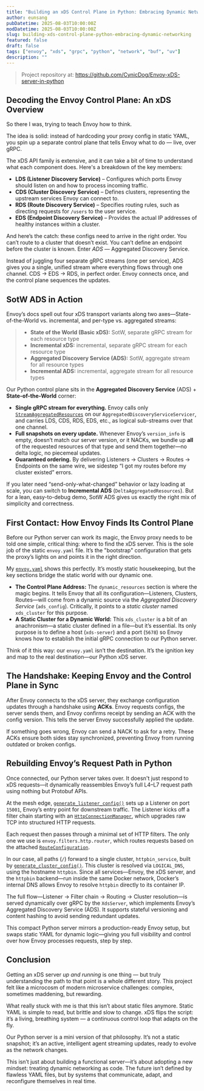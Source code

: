 ```yaml
---
title: "Building an xDS Control Plane in Python: Embracing Dynamic Networking"
author: eunsang
pubDatetime: 2025-08-03T10:00:00Z
modDatetime: 2025-08-03T10:00:00Z
slug: building-xds-control-plane-python-embracing-dynamic-networking
featured: false
draft: false
tags: ["envoy", "xds", "grpc", "python", "network", "buf", "uv"]
description: ""
--- 
```



> Project repository at: https://github.com/CynicDog/Envoy-xDS-server-in-python 

## Decoding the Envoy Control Plane: An xDS Overview

So there I was, trying to teach Envoy how to think.

The idea is solid: instead of hardcoding your proxy config in static YAML, you spin up a separate control plane that tells Envoy what to do — live, over gRPC.

The xDS API family is extensive, and it can take a bit of time to understand what each component does. Here's a breakdown of the key members:

* **LDS (Listener Discovery Service)** – Configures which ports Envoy should listen on and how to process incoming traffic.
* **CDS (Cluster Discovery Service)** – Defines clusters, representing the upstream services Envoy can connect to.
* **RDS (Route Discovery Service)** – Specifies routing rules, such as directing requests for `/users` to the user service.
* **EDS (Endpoint Discovery Service)** – Provides the actual IP addresses of healthy instances within a cluster.

And here’s the catch: these configs need to arrive in the right order. You can’t route to a cluster that doesn’t exist. You can’t define an endpoint before the cluster is known. Enter *ADS* — Aggregated Discovery Service.

Instead of juggling four separate gRPC streams (one per service), ADS gives you a single, unified stream where everything flows through one channel. CDS → EDS → RDS, in perfect order. Envoy connects once, and the control plane sequences the updates.

## SotW ADS in Action

Envoy’s docs spell out four xDS transport variants along two axes—State-of-the-World vs. incremental, and per-type vs. aggregated streams:

> * **State of the World (Basic xDS):** SotW, separate gRPC stream for each resource type
> * **Incremental xDS:** incremental, separate gRPC stream for each resource type
> * **Aggregated Discovery Service (ADS):** SotW, aggregate stream for all resource types
> * **Incremental ADS:** incremental, aggregate stream for all resource types

Our Python control plane sits in the **Aggregated Discovery Service** (ADS) + **State-of-the-World** corner:

* **Single gRPC stream for everything.** Envoy calls only [`StreamAggregatedResources`](https://github.com/CynicDog/Envoy-xDS-server-in-python/blob/52925c42c187eeb6b657b7af0af2193b3111069e/xds_server.py#L231) on our `AggregatedDiscoveryServiceServicer`, and carries LDS, CDS, RDS, EDS, etc., as logical sub-streams over that one channel.
* **Full snapshots on every update.** Whenever Envoy’s `version_info` is empty, doesn’t match our server version, or it NACKs, we bundle up **all** of the requested resources of that type and send them together—no delta logic, no piecemeal updates.
* **Guaranteed ordering.** By delivering Listeners → Clusters → Routes → Endpoints on the same wire, we sidestep “I got my routes before my cluster existed” errors.

If you later need “send-only-what-changed” behavior or lazy loading at scale, you can switch to **Incremental ADS** (`DeltaAggregatedResources`). But for a lean, easy-to-debug demo, SotW ADS gives us exactly the right mix of simplicity and correctness.

## First Contact: How Envoy Finds Its Control Plane

Before our Python server can work its magic, the Envoy proxy needs to be told one simple, critical thing: where to find the xDS server. This is the sole job of the static `envoy.yaml` file. It’s the "bootstrap" configuration that gets the proxy’s lights on and points it in the right direction.

My [`envoy.yaml`](https://github.com/CynicDog/Envoy-xDS-server-in-python/blob/main/envoy.yaml) shows this perfectly. It’s mostly static housekeeping, but the key sections bridge the static world with our dynamic one.

* **The Control Plane Address:** The `dynamic_resources` section is where the magic begins. It tells Envoy that all its configuration—Listeners, Clusters, Routes—will come from a dynamic source via the *Aggregated Discovery Service* (`ads_config`). Critically, it points to a *static cluster* named `xds_cluster` for this purpose.
* **A Static Cluster for a Dynamic World:** This `xds_cluster` is a bit of an anachronism—a static cluster defined in a file—but it’s essential. Its only purpose is to define a host (`xds-server`) and a port (`5678`) so Envoy knows how to establish the initial gRPC connection to our Python server.

Think of it this way: our `envoy.yaml` isn’t the destination. It’s the ignition key and map to the real destination—our Python xDS server.

## The Handshake: Keeping Envoy and the Control Plane in Sync

After Envoy connects to the xDS server, they exchange configuration updates through a handshake using **ACKs**. Envoy requests configs, the server sends them, and Envoy confirms receipt by sending an ACK with the config version. This tells the server Envoy successfully applied the update.

If something goes wrong, Envoy can send a NACK to ask for a retry. These ACKs ensure both sides stay synchronized, preventing Envoy from running outdated or broken configs.

<ExcalidrawSVG
    src={EnvoyXDS}
    alt=""
    caption=""
/>

## Rebuilding Envoy’s Request Path in Python

Once connected, our Python server takes over. It doesn't just respond to xDS requests—it dynamically reassembles Envoy’s full L4–L7 request path using nothing but Protobuf APIs.

At the mesh edge, [`generate_listener_config()`](https://github.com/CynicDog/Envoy-xDS-server-in-python/blob/52925c42c187eeb6b657b7af0af2193b3111069e/xds_server.py#L75) sets up a Listener on port `15001`, Envoy’s entry point for downstream traffic. The Listener kicks off a filter chain starting with an [`HttpConnectionManager`](https://github.com/CynicDog/Envoy-xDS-server-in-python/blob/52925c42c187eeb6b657b7af0af2193b3111069e/xds_server.py#L113), which upgrades raw TCP into structured HTTP requests.

Each request then passes through a minimal set of HTTP filters. The only one we use is `envoy.filters.http.router`, which routes requests based on the attached [`RouteConfiguration`](https://github.com/CynicDog/Envoy-xDS-server-in-python/blob/52925c42c187eeb6b657b7af0af2193b3111069e/xds_server.py#L84).

In our case, all paths (`/`) forward to a single cluster, `httpbin_service`, built by [`generate_cluster_config()`](https://github.com/CynicDog/Envoy-xDS-server-in-python/blob/52925c42c187eeb6b657b7af0af2193b3111069e/xds_server.py#L164). This cluster is resolved via `LOGICAL_DNS`, using the hostname `httpbin`. Since all services—Envoy, the xDS server, and the `httpbin` backend—run inside the same Docker network, Docker’s internal DNS allows Envoy to resolve `httpbin` directly to its container IP.

The full flow—Listener → Filter chain → Routing → Cluster resolution—is served dynamically over gRPC by the `XdsServer`, which implements Envoy’s Aggregated Discovery Service (ADS). It supports stateful versioning and content hashing to avoid sending redundant updates.

This compact Python server mirrors a production-ready Envoy setup, but swaps static YAML for dynamic logic—giving you full visibility and control over how Envoy processes requests, step by step.

## Conclusion

Getting an xDS server *up and running* is one thing — but truly understanding the path to that point is a whole different story. This project felt like a microcosm of modern microservice challenges: complex, sometimes maddening, but rewarding.

What really stuck with me is that this isn’t about static files anymore. Static YAML is simple to read, but brittle and slow to change. xDS flips the script: it’s a living, breathing system — a continuous control loop that adapts on the fly.

Our Python server is a mini version of that philosophy. It’s not a static snapshot; it’s an active, intelligent agent streaming updates, ready to evolve as the network changes.

This isn’t just about building a functional server—it’s about adopting a new mindset: treating dynamic networking as code. The future isn’t defined by flawless YAML files, but by systems that communicate, adapt, and reconfigure themselves in real time.

